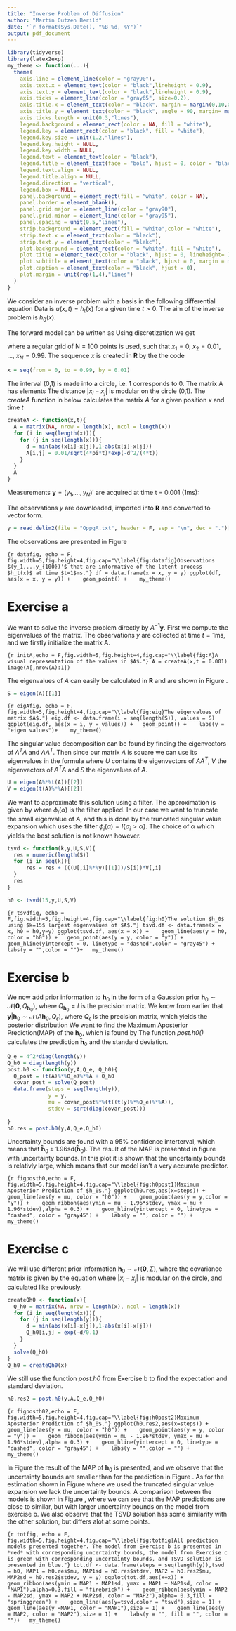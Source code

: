 ```yaml
---
title: "Inverse Problem of Diffusion"
author: "Martin Outzen Berild"
date: '`r format(Sys.Date(), "%B %d, %Y")`'
output: pdf_document
---
```

```r
library(tidyverse)
library(latex2exp)
my_theme <- function(...){
  theme(
    axis.line = element_line(color = "gray90"),
    axis.text.x = element_text(color = "black",lineheight = 0.9),
    axis.text.y = element_text(color = "black",lineheight = 0.9),
    axis.ticks = element_line(color = "gray65", size=0.2),
    axis.title.x = element_text(color = "black", margin = margin(0,10,0,0)),
    axis.title.y = element_text(color = "black", angle = 90, margin= margin(0,10,0,0)), 
    axis.ticks.length = unit(0.3,"lines"),
    legend.background = element_rect(color = NA, fill = "white"),
    legend.key = element_rect(color = "black", fill = "white"),
    legend.key.size = unit(1.2,"lines"),
    legend.key.height = NULL,
    legend.key.width = NULL,
    legend.text = element_text(color = "black"), 
    legend.title = element_text(face = "bold", hjust = 0, color = "black"),
    legend.text.align = NULL,
    legend.title.align = NULL,
    legend.direction = "vertical",
    legend.box = NULL,
    panel.background = element_rect(fill = "white", color = NA),
    panel.border = element_blank(),
    panel.grid.major = element_line(color = "gray90"),
    panel.grid.minor = element_line(color = "gray95"),
    panel.spacing = unit(0.5,"lines"),
    strip.background = element_rect(fill = "white",color = "white"),
    strip.text.x = element_text(color = "black"),
    strip.text.y = element_text(color = "blakc"),
    plot.background = element_rect(color = "white", fill = "white"),
    plot.title = element_text(color = "black", hjust = 0, lineheight= 1.4,margin=margin(2,2,2,2)),
    plot.subtitle = element_text(color = "black", hjust = 0, margin = margin(2,2,2,2)),
    plot.caption = element_text(color = "black", hjust = 0),
    plot.margin = unit(rep(1,4),"lines")
  )
}
```
\newcommand{\vect}[1]{\mathbf{#1}}
We consider an inverse problem with a basis in the following differential equation 
\begin{equation}
\frac{du(x,t)}{dt} = \frac{d^2u(x,t)}{dx^2}, \enspace u(x,0) = h_0(x), \enspace x \in (0,1), t \ge 0.
\end{equation}
Data is $u(x,t) = h_t(x)$ for a given time $t>0$. The aim of the inverse problem is $h_0(x)$.

The forward model can be written as 
\begin{equation}
u(x,t) = h_t(x) = \frac{1}{\sqrt{4\pi t}}\int e^{-(x-y)^2/(4t)}h_0(y)dy, \enspace t\ge0.
\end{equation}
Using discretization we get

\begin{equation}
 \vect{h}_t = \left[
  \begin{array}{c}
    h_t(x_1)\\
    h_t{x_2}\\
    \vdots \\ 
    h_t{x_N}
  \end{array}
 \right] = A \left[
 \begin{array}{c}
    h_0{x_1}\\
    h_0{x_2}\\
    \vdots\\
    h_0{x_N}
 \end{array}\right]
 = A\vect{h}_0 ,
\end{equation}
where a regular grid of N = 100 points is used, such that $x_1 = 0$, $x_2 = 0.01$, ..., $x_N = 0.99$. The sequence $x$ is created in **R** by the the code
```r
x = seq(from = 0, to = 0.99, by = 0.01)
```
The interval (0,1) is made into a circle, i.e. 1 corresponds to 0. The matrix A has elements
\begin{equation}
A(i,j) = \frac{0.01}{\sqrt{4\pi t}}e^{-|x_i - x_j|^2/(4t)}.
\end{equation}
The distance $|x_i-x_j|$ is modular on the circle (0,1).
The *createA* function in below calculates the matrix $A$ for a given position $x$ and time $t$
```r
createA <- function(x,t){
  A = matrix(NA, nrow = length(x), ncol = length(x))
  for (i in seq(length(x))){
    for (j in seq(length(x))){
      d = min(abs(x[i]-x[j]),1-abs(x[i]-x[j]))
      A[i,j] = 0.01/sqrt(4*pi*t)*exp(-d^2/(4*t))
    }
  }
  A
}
```

Measurements $\vect{y} = (y_1,...,y_N)'$ are acquired at time t = 0.001 (1ms): 
\begin{equation}
y_i = h_t(x_i) + \epsilon_i, \enspace \epsilon_i \sim \mathcal{N}(0, 0.25^2), \enspace \mathrm{iid}.
\end{equation}

The observations $y$ are downloaded, imported into **R** and converted to vector form. 
```r
y = read.delim2(file = "OppgA.txt", header = F, sep = "\n", dec = ".")[[1]]
```
The observations are presented in Figure \ref{fig:datafig}

```{r datafig, echo = F, fig.width=5,fig.height=4,fig.cap="\\label{fig:datafig}Observations  $(y_1,...y_{100})'$ that are informative of the latent process $h_t(x)$ at time $t=1$ms."}
df = data.frame(x = x, y = y)
ggplot(df, aes(x = x, y = y)) + 
  geom_point() + 
  my_theme()
```


# Exercise a

We want to solve the inverse problem directly by $A^{-1}\vect{y}$. First we compute the eigenvalues of the matrix. The observations $y$ are collected at time $t = 1$ms, and we firstly initialize the matrix A.

```{r initA,echo = F,fig.width=5,fig.height=4,fig.cap="\\label{fig:A}A visual representation of the values in $A$."}
A = createA(x,t = 0.001)
image(A[,nrow(A):1])
```

The eigenvalues of $A$ can easily be calculated in **R** and are shown in Figure \ref{fig:eig}.

```r
S = eigen(A)[[1]]
```

```{r eigAfig, echo = F, fig.width=5,fig.height=4,fig.cap="\\label{fig:eig}The eigenvalues of matrix $A$."}
eig.df <- data.frame(i = seq(length(S)), values = S)
ggplot(eig.df, aes(x = i, y = values)) +
  geom_point() + 
  labs(y = "eigen values")+ 
  my_theme()
```

The singular value decomposition can be found by finding the eigenvectors of $A^TA$ and $AA^T$. Then since our matrix $A$ is square we can use its eigenvalues in the formula 
\begin{equation}
A = USV^T, 
\end{equation}
where $U$ contains the eigenvectors of $AA^T$, $V$ the eigenvectors of $A^TA$ and $S$ the eigenvalues of $A$. 

```r
U = eigen(A%*%t(A))[[2]]
V = eigen(t(A)%*%A)[[2]]
```

We want to approximate this solution using a filter. The approximation is given by
\begin{equation}
\vect{\hat{h}}_0 = \sum\limits_{\{i:\sigma_i>0\}} \phi_i(\alpha) \frac{<u_i,y>}{\sigma_i}v_i,
\end{equation}
where $\phi_i(\alpha)$ is the filter applied. In our case we want to truncate the small eigenvalue of $A$, and this is done by the truncated singular value expansion which uses the filter $\phi_i(\alpha) = I\{\sigma_i>\alpha\}$. The choice of $\alpha$ which yields the best solution is not known however. 

```r
tsvd <- function(k,y,U,S,V){
  res = numeric(length(S))
  for (i in seq(k)){
      res = res + (((U[,i]%*%y)[[1]])/S[i])*V[,i]
  }
  res
}

h0 <- tsvd(15,y,U,S,V)
```


```{r tsvdfig, echo = F,fig.width=5,fig.height=4,fig.cap="\\label{fig:h0}The solution $h_0$ using $k=15$ largest eigenvalues of $A$."}
tsvd.df <- data.frame(x = x, h0 = h0,y=y)
ggplot(tsvd.df, aes(x = x)) + 
  geom_line(aes(y = h0, color = "h0")) +
  geom_point(aes(y = y, color = "y")) + 
  geom_hline(yintercept = 0, linetype = "dashed",color = "gray45") + 
  labs(y = "",color = "")+
  my_theme()
```

# Exercise b
We now add prior information to $\vect{h}_0$ in the form of a Gaussion prior $\vect{h}_0\sim\mathcal{N}(\vect{0},Q_{\vect{h}_0})$,  where $Q_{\vect{h}_0} = I$ is the precision matrix. We know from earlier that $\vect{y}|\vect{h}_0 \sim \mathcal{N}(A\vect{h}_0, Q_\epsilon)$, where $Q_{\epsilon}$ is the precision matrix, which yields the posterior distribution
\begin{equation*}
\begin{array}{rcl}
p(\vect{h}_0|\vect{y}) &=& \frac{p(\vect{h}_0,\vect{y})}{p(\vect{y})}\\
&\propto& p(\vect{y}|\vect{h}_0)p(\vect{h}_0) \\ 
&\propto& \exp\{-\frac{1}{2}((\vect{y} - A\vect{h})^TQ_\epsilon(\vect{y}-A\vect{h}_0) + \vect{h}_0^TQ_{\vect{h}_0}\vect{h}_0)\}.
\end{array}
\end{equation*}
We want to find the Maximum Aposterior Prediction(MAP) of the $\vect{h}_0$, which is found by
\begin{equation*}
\begin{array}{rcl}
\vect{\hat{h}}_0 &=& \underset{\vect{h}_0}{\mathrm{argmin}}\{\vect{y}^TQ_\epsilon\vect{y} - \vect{y}^TQ_\epsilon(A\vect{h}_0) - (A\vect{h}_0)^TQ_\epsilon\vect{y} + (A\vect{h}_0)^TQ_\epsilon(A\vect{h}_0) + \vect{h}_0^TQ_{\vect{h}_0}\vect{h}_0\} \\ 
& & \\
0 &=& -2\vect{y}^TQ_\epsilon(A\vect{1}) + 2(A\vect{1})^TQ_\epsilon(A\vect{h}_0) + 2 \cdot\vect{1}^TQ_{\vect{h}_0}\vect{h}_0\\ 
& & \\
\vect{\hat{h}}_0 &=& \left[A^TQ_\epsilon A + Q_{\vect{h}_0}\right]^{-1}\vect{y}^TQ_\epsilon A, \hspace{5em} Q_{\vect{\hat{h}}_0} = A^TQ_\epsilon A + Q_{\vect{h}_0}.
\end{array}
\end{equation*}
The function *post.h0()* calculates the prediction $\vect{\hat{h}}_0$ and the standard deviation. 
```r
Q_e = 4^2*diag(length(y))
Q_h0 = diag(length(y))
post.h0 <- function(y,A,Q_e, Q_h0){
  Q_post = (t(A)%*%Q_e)%*%A + Q_h0
  covar_post = solve(Q_post)
  data.frame(steps = seq(length(y)),
             y = y,
             mu = covar_post%*%(t((t(y)%*%Q_e)%*%A)), 
             stdev = sqrt(diag(covar_post)))
  
}
h0.res = post.h0(y,A,Q_e,Q_h0)
```
Uncertainty bounds are found with a 95\% confidence interterval, which means that $\vect{\hat{h}}_0 \pm 1.96\mathrm{sd}(\vect{\hat{h}}_0)$. The result of the MAP is presented in figure \ref{fig:h0post1} with uncertainty bounds. In this plot it is shown that the uncertainty bounds is relativly large, which means that our model isn't a very accurate predictor.

```{r figposth0,echo = F, fig.width=5,fig.height=4,fig.cap="\\label{fig:h0post1}Maximum Aposterior Prediction of $h_0$."}
ggplot(h0.res,aes(x=steps)) + 
  geom_line(aes(y = mu, color = "h0")) + 
  geom_point(aes(y = y,color = "y")) + 
  geom_ribbon(aes(ymin = mu - 1.96*stdev, ymax = mu + 1.96*stdev),alpha = 0.3) + 
  geom_hline(yintercept = 0, linetype = "dashed", color = "gray45") + 
  labs(y = "", color = "") + 
  my_theme()
```

# Exercise c

We will use different prior information $\vect{h}_0 \sim \mathcal{N}(\vect{0},\Sigma)$, where the covariance matrix is given by the equation
\begin{equation*}
\Sigma(i,j) = \exp\{-|x_i-x_j|/0.1\},
\end{equation*}
where $|x_i-x_j|$ is modular on the circle, and calculated like previously. 

```r
createQh0 <- function(x){
  Q_h0 = matrix(NA, nrow = length(x), ncol = length(x))
  for (i in seq(length(x))){
    for (j in seq(length(y))){
      d = min(abs(x[i]-x[j]),1-abs(x[i]-x[j]))
      Q_h0[i,j] = exp(-d/0.1)
    }
  }
  solve(Q_h0)
}
Q_h0 = createQh0(x)
```

We still use the function *post.h0* from Exercise b to find the expectation and standard deviation. 

```r
h0.res2 = post.h0(y,A,Q_e,Q_h0)
``` 

```{r figposth02,echo = F, fig.width=5,fig.height=4,fig.cap="\\label{fig:h0post2}Maximum Aposterior Prediction of $h_0$."}
ggplot(h0.res2,aes(x=steps)) + 
  geom_line(aes(y = mu, color = "h0")) + 
  geom_point(aes(y = y, color = "y")) + 
  geom_ribbon(aes(ymin = mu - 1.96*stdev, ymax = mu + 1.96*stdev),alpha = 0.3) + 
  geom_hline(yintercept = 0, linetype = "dashed", color = "gray45") + 
  labs(y = "",color = "") + 
  my_theme()
```

In Figure \ref{fig:h0post2} the result of the MAP of $\vect{h}_0$ is presented, and we observe that the uncertainty bounds are smaller than for the prediction in Figure \ref{fig:h0post1}. As for the estimation shown in Figure \ref{fig:h0} where we used the truncated singular value expansion we lack the uncertainty bounds. A comparison between the models is shown in Figure \ref{fig:totfig}, where we can see that the MAP predictions are close to similar, but with larger uncertainty bounds on the model from exercise b. We also observe that the TSVD solution has some similarity with the other solution, but differs alot at some points. 

```{r totfig, echo = F, fig.width=5,fig.height=4,fig.cap="\\label{fig:totfig}All prediction models presented together. The model from Exercise b is presented in *red* with corresponding uncertainty bounds, the model from Exercise c is green with corresponding uncertainty bounds, and TSVD solution is presented in blue."}
tot.df <- data.frame(steps = seq(length(y)),tsvd = h0, MAP1 = h0.res$mu, MAP1sd = h0.res$stdev, MAP2 = h0.res2$mu, MAP2sd = h0.res2$stdev, y = y)
ggplot(tot.df,aes(x=x)) + 
  geom_ribbon(aes(ymin = MAP1 - MAP1sd, ymax = MAP1 + MAP1sd, color = "MAP1"),alpha=0.3,fill = "firebrick") + 
  geom_ribbon(aes(ymin = MAP2 - MAP2sd, ymax = MAP2 + MAP2sd, color = "MAP2"),alpha= 0.3,fill = "springgreen") + 
  geom_line(aes(y=tsvd,color = "tsvd"),size = 1) + 
  geom_line(aes(y =MAP1, color = "MAP1"),size = 1) + 
  geom_line(aes(y = MAP2, color = "MAP2"),size = 1) + 
  labs(y = "", fill = "", color = "")+
  my_theme()
```